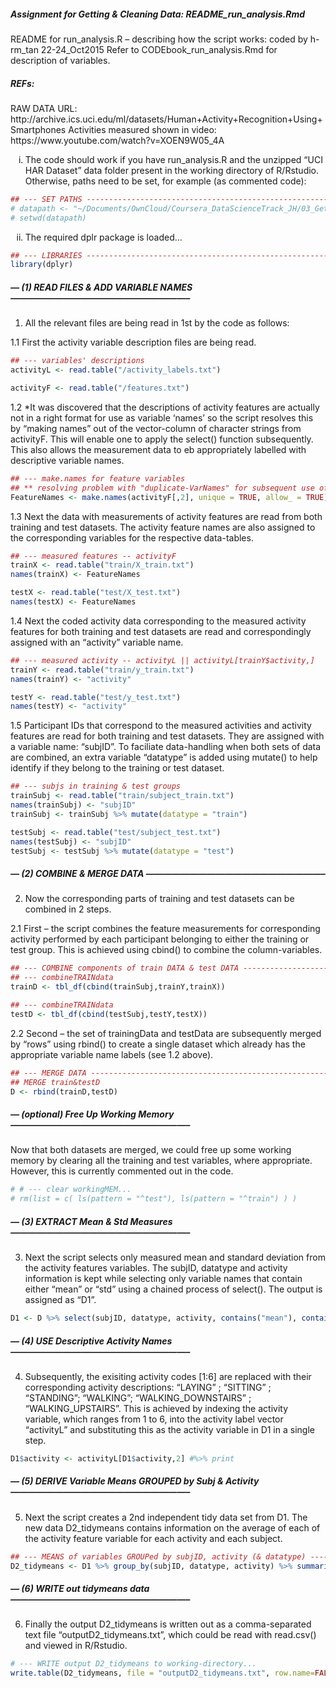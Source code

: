 
##### Assignment for Getting & Cleaning Data: README_run_analysis.Rmd 
README for run_analysis.R -- describing how the script works: coded by h-rm_tan 22-24_Oct2015
Refer to CODEbook_run_analysis.Rmd for description of variables.

##### REFs:
RAW DATA URL: http://archive.ics.uci.edu/ml/datasets/Human+Activity+Recognition+Using+Smartphones
Activities measured shown in video: https://www.youtube.com/watch?v=XOEN9W05_4A

(i) The code should work if you have run_analysis.R and the unzipped "UCI HAR Dataset" data folder present in the working directory of R/Rstudio. Otherwise, paths need to be set, for example (as commented code):

```r
## --- SET PATHS --------------------------------------------------------------
# datapath <- "~/Documents/OwnCloud/Coursera_DataScienceTrack_JH/03_Getting&CleaningData/Assignment/UCI HAR Dataset/"
# setwd(datapath)
```

(ii) The required dplr package is loaded...
```r
## --- LIBRARIES --------------------------------------------------------------
library(dplyr)
```

##### --- (1) READ FILES & ADD VARIABLE NAMES --------------------------------------------------------------
(1) All the relevant files are being read in 1st by the code as follows:

1.1 First the activity variable description files are being read.
```r
## --- variables' descriptions
activityL <- read.table("/activity_labels.txt")   

activityF <- read.table("/features.txt")   
```

1.2 *It was discovered that the descriptions of activity features are actually not in a right format for use as variable 'names' so the script resolves this by "making names" out of the vector-column of character strings from activityF. This will enable one to apply the select() function subsequently. This also allows the measurement data to eb appropriately labelled with descriptive variable names. 

```r
## --- make.names for feature variables
## ** resolving problem with "duplicate-VarNames" for subsequent use of select() --> make.names
FeatureNames <- make.names(activityF[,2], unique = TRUE, allow_ = TRUE)
```

1.3 Next the data with measurements of activity features are read from both training and test datasets.
The activity feature names are also assigned to the corresponding variables for the respective data-tables.

```r
## --- measured features -- activityF
trainX <- read.table("train/X_train.txt")   
names(trainX) <- FeatureNames 

testX <- read.table("test/X_test.txt")   
names(testX) <- FeatureNames 
```

1.4 Next the coded activity data corresponding to the measured activity features for both training and test datasets are read and correspondingly assigned with an "activity" variable name.

```r
## --- measured activity -- activityL || activityL[trainY$activity,]
trainY <- read.table("train/y_train.txt")   
names(trainY) <- "activity"

testY <- read.table("test/y_test.txt")   
names(testY) <- "activity"
```

1.5 Participant IDs that correspond to the measured activities and activity features are read for both training and test datasets. They are assigned with a variable name: "subjID". To faciliate data-handling when both sets of data are combined, an extra variable "datatype" is added using mutate() to help identify if they belong to the training or test dataset.

```r
## --- subjs in training & test groups
trainSubj <- read.table("train/subject_train.txt")   
names(trainSubj) <- "subjID"
trainSubj <- trainSubj %>% mutate(datatype = "train")

testSubj <- read.table("test/subject_test.txt")   
names(testSubj) <- "subjID"
testSubj <- testSubj %>% mutate(datatype = "test")
```

##### --- (2) COMBINE & MERGE DATA --------------------------------------------------------------
(2) Now the corresponding parts of training and test datasets can be combined in 2 steps.

2.1 First -- the script combines the feature measurements for corresponding activity performed by each participant belonging to either the training or test group. This is achieved using cbind() to combine the column-variables.

```r
## --- COMBINE components of train DATA & test DATA --------------------------------------------------------------
## --- combineTRAINdata
trainD <- tbl_df(cbind(trainSubj,trainY,trainX))

## --- combineTRAINdata
testD <- tbl_df(cbind(testSubj,testY,testX))
```

2.2 Second -- the set of trainingData and testData are subsequently merged by "rows" using rbind() to create a single dataset which already has the appropriate variable name labels (see 1.2 above).

```r
## --- MERGE DATA --------------------------------------------------------------
## MERGE train&testD
D <- rbind(trainD,testD)
```

##### --- (optional) Free Up Working Memory --------------------------------------------------------------
Now that both datasets are merged, we could free up some working memory by clearing all the training and test variables, where appropriate. However, this is currently commented out in the code. 
```r
# # --- clear workingMEM...
# rm(list = c( ls(pattern = "^test"), ls(pattern = "^train") ) )
```

##### --- (3) EXTRACT Mean & Std Measures --------------------------------------------------------------
(3) Next the script selects only measured mean and standard deviation from the activity features variables. 
The subjID, datatype and activity information is kept while selecting only variable names that contain either "mean" or "std" using a chained process of select(). The output is assigned as "D1".

```r
D1 <- D %>% select(subjID, datatype, activity, contains("mean"), contains("std") ) 
```

##### --- (4) USE Descriptive Activity Names --------------------------------------------------------------
(4) Subsequently, the exisiting activity codes [1:6] are replaced with their corresponding activity descriptions: "LAYING" ; "SITTING" ; "STANDING"; "WALKING"; "WALKING_DOWNSTAIRS" ; "WALKING_UPSTAIRS". This is achieved by indexing the activity variable, which ranges from 1 to 6, into the activity label vector "activityL" and substituting this as the activity variable in D1 in a single step.

```r
D1$activity <- activityL[D1$activity,2] #%>% print
```

##### --- (5) DERIVE Variable Means GROUPED by Subj & Activity --------------------------------------------------------------
(5) Next the script creates a 2nd independent tidy data set from D1. 
The new data D2_tidymeans contains information on the average of each of the activity feature variable for each activity and each subject.

```r
## --- MEANS of variables GROUPed by subjID, activity (& datatype) --------------------------------------------------------------
D2_tidymeans <- D1 %>% group_by(subjID, datatype, activity) %>% summarise_each(funs(mean), -subjID:-activity )
```

##### --- (6) WRITE out tidymeans data --------------------------------------------------------------
(6) Finally the output D2_tidymeans is written out as a comma-separated text file "outputD2_tidymeans.txt", which could be read with read.csv() and viewed in R/Rstudio.

```r
# --- WRITE output D2_tidymeans to working-directory...
write.table(D2_tidymeans, file = "outputD2_tidymeans.txt", row.name=FALSE, col.names = names(D2_tidymeans), sep = ",")
```

